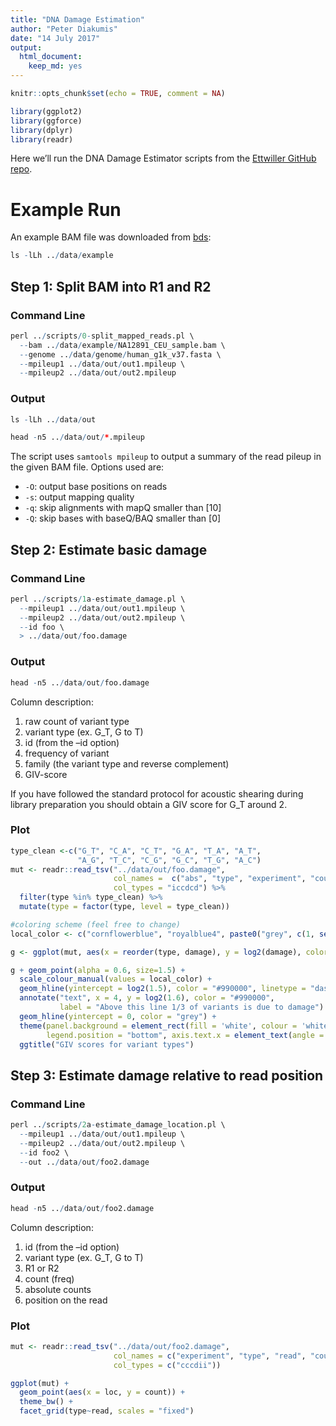 ```yaml
---
title: "DNA Damage Estimation"
author: "Peter Diakumis"
date: "14 July 2017"
output: 
  html_document: 
    keep_md: yes
---
```


```r
knitr::opts_chunk$set(echo = TRUE, comment = NA)
```
```r
library(ggplot2)
library(ggforce)
library(dplyr)
library(readr)
```

Here we'll run the DNA Damage Estimator scripts from the
[Ettwiller GitHub repo](https://github.com/Ettwiller/Damage-estimator).

# Example Run
An example BAM file was downloaded from
[bds](https://github.com/vsbuffalo/bds-files/tree/master/chapter-11-alignment):

```r
ls -lLh ../data/example
```

## Step 1: Split BAM into R1 and R2

### Command Line

```r
perl ../scripts/0-split_mapped_reads.pl \
  --bam ../data/example/NA12891_CEU_sample.bam \
  --genome ../data/genome/human_g1k_v37.fasta \
  --mpileup1 ../data/out/out1.mpileup \
  --mpileup2 ../data/out/out2.mpileup
```

### Output

```r
ls -lLh ../data/out
```

```r
head -n5 ../data/out/*.mpileup
```

The script uses `samtools mpileup` to output a summary of the read pileup in the
given BAM file. Options used are:

* `-O`: output base positions on reads 
* `-s`: output mapping quality
* `-q`: skip alignments with mapQ smaller than [10]
* `-Q`: skip bases with baseQ/BAQ smaller than [0]


## Step 2: Estimate basic damage 

### Command Line
```r
perl ../scripts/1a-estimate_damage.pl \
  --mpileup1 ../data/out/out1.mpileup \
  --mpileup2 ../data/out/out2.mpileup \
  --id foo \
  > ../data/out/foo.damage
```

### Output

```r
head -n5 ../data/out/foo.damage
```

Column description:

1. raw count of variant type
2. variant type (ex. G_T, G to T)
3. id (from the --id option)
4. frequency of variant
5. family (the variant type and reverse complement)
6. GIV-score

If you have followed the standard protocol for acoustic shearing during library preparation you should obtain a GIV score for G_T around 2.

### Plot

```r
type_clean <-c("G_T", "C_A", "C_T", "G_A", "T_A", "A_T",
               "A_G", "T_C", "C_G", "G_C", "T_G", "A_C")
mut <- readr::read_tsv("../data/out/foo.damage",
                       col_names =  c("abs", "type", "experiment", "count", "family", "damage"),
                       col_types = "iccdcd") %>% 
  filter(type %in% type_clean) %>% 
  mutate(type = factor(type, level = type_clean))

#coloring scheme (feel free to change)
local_color <- c("cornflowerblue", "royalblue4", paste0("grey", c(1, seq(10, 100, 10))))

g <- ggplot(mut, aes(x = reorder(type, damage), y = log2(damage), color = experiment))

g + geom_point(alpha = 0.6, size=1.5) +
  scale_colour_manual(values = local_color) +
  geom_hline(yintercept = log2(1.5), color = "#990000", linetype = "dashed") +
  annotate("text", x = 4, y = log2(1.6), color = "#990000",
           label = "Above this line 1/3 of variants is due to damage") +
  geom_hline(yintercept = 0, color = "grey") +
  theme(panel.background = element_rect(fill = 'white', colour = 'white'), 
        legend.position = "bottom", axis.text.x = element_text(angle = 90, hjust = 1, size=11)) +
  ggtitle("GIV scores for variant types")
```


## Step 3: Estimate damage relative to read position

### Command Line
```r
perl ../scripts/2a-estimate_damage_location.pl \
  --mpileup1 ../data/out/out1.mpileup \
  --mpileup2 ../data/out/out2.mpileup \
  --id foo2 \
  --out ../data/out/foo2.damage
```

### Output

```r
head -n5 ../data/out/foo2.damage
```

Column description:

1. id (from the --id option)
2. variant type (ex. G_T, G to T)
3. R1 or R2
4. count (freq)
5. absolute counts
6. position on the read

### Plot

```r
mut <- readr::read_tsv("../data/out/foo2.damage",
                       col_names = c("experiment", "type", "read", "count", "abs", "loc"),
                       col_types = c("cccdii"))

ggplot(mut) +
  geom_point(aes(x = loc, y = count)) +
  theme_bw() +
  facet_grid(type~read, scales = "fixed")
```

